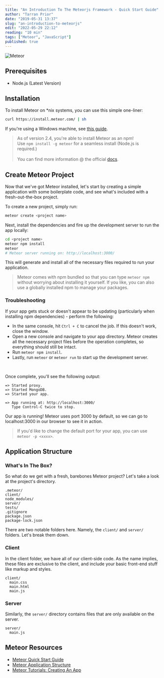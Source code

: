 ```yaml
---
title: "An Introduction To The Meteorjs Framework - Quick Start Guide"
author: "Tarran Prior"
date: "2019-05-31 13:37"
slug: "an-introduction-to-meteorjs"
edit: "2022-05-29 22:12"
reading: "10 min"
tags: ["Meteor", "JavaScript"]
published: true
---
```


![Meteor](./meteor-feature.png)

## Prerequisites
- Node.js (Latest Version)

## Installation
To install Meteor on *nix systems, you can use this simple one-liner:
```bash
curl https://install.meteor.com/ | sh
```

If you're using a Windows machine, see [this guide](https://tarranprior.com/writing/how-to-install-meteorjs-using-chocolatey-windoze).<br/>
> As of version 2.4, you're able to install Meteor as an npm!<br/>Use `npm install -g meteor` for a seamless install (Node.js is required.)<br/><br/>You can find more information @ the official [docs](https://docs.meteor.com/install.html#installation).

## Create Meteor Project
Now that we've got Meteor installed, let's start by creating a simple application with some boilerplate code, and see what's included with a fresh-out-the-box project.

To create a new project, simply run:
```bash
meteor create <project name>
```

Next, install the dependencies and fire up the development server to run the app locally:
```bash
cd <project name>
meteor npm install
meteor
# Meteor server running on: http://localhost:3000/
```

This will generate and install all of the necessary files required to run your application.

> Meteor comes with npm bundled so that you can type `meteor npm` without worrying about installing it yourself. If you like, you can also use a globally installed npm to manage your packages.

### Troubleshooting
If your app gets stuck or doesn't appear to be updating (particularly when installing npm dependencies) - perform the following: 
- In the same console, hit `Ctrl + C` to cancel the job. If this doesn't work, close the window.
- Open a new console and navigate to your app directory. Meteor creates all the necessary project files before the operation completes, so everything should still be intact.
- Run `meteor npm install`.
- Lastly, run `meteor` or `meteor run` to start up the development server.

<br/>

Once complete, you'll see the following output:
```
=> Started proxy.
=> Started MongoDB.
=> Started your app.

=> App running at: http://localhost:3000/
   Type Control-C twice to stop.
```

Our app is running! Meteor uses port 3000 by default, so we can go to localhost:3000 in our browser to see it in action.

> If you'd like to change the default port for your app, you can use `meteor -p <xxxx>`.

## Application Structure

### What's In The Box?
So what do we get with a fresh, barebones Meteor project? Let's take a look at the project's directory.

```
.meteor/
client/
node_modules/
server/
tests/
.gitignore
package.json
package-lock.json
```

There are two notable folders here. Namely, the `client/` and `server/` folders. Let's break them down.

### Client
In the client folder, we have all of our client-side code. As the name implies, these files are exclusive to the client, and include your basic front-end stuff like markup and styles.

```
client/
  main.css
  main.html
  main.js
```

### Server
Similarly, the `server/` directory contains files that are only available on the server.

```
server/
  main.js
```

## Meteor Resources
- [Meteor Quick Start Guide](https://guide.meteor.com/)
- [Meteor Application Structure](https://guide.meteor.com/structure.html)
- [Meteor Tutorials: Creating An App](https://www.meteor.com/tutorials/blaze/creating-an-app)
